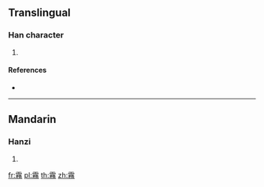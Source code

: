 {{character info/new}}
==Translingual==

===Han character===
{{Han char|rn=173|rad=雨|as=14|sn=22|four=10264|canj=MBNHU}}

# {{defn|Han|sort=雨14}}

====References====
* {{Han ref|kx=1380.010|dkj=42508|dj=1889.150|hdz=64080.030|uh=973F|ud=38719|bh=F771|bd=63345}}

----

==Mandarin==

===Hanzi===
{{cmn-hanzi|pin=[[méng]] ([[meng2]]), [[mèng]] ([[meng4]]), [[mòu]] ([[mou4]])|wg=meng<sup>2</sup>, meng<sup>4</sup>, mou<sup>4</sup>}}

# {{defn|lang=cmn|sort=雨14}}

[[fr:霿]]
[[pl:霿]]
[[th:霿]]
[[zh:霿]]